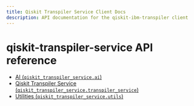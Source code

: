 ```yaml
---
title: Qiskit Transpiler Service Client Docs
description: API documentation for the qiskit-ibm-transpiler client
---
```


# qiskit-transpiler-service API reference

*   [AI (`qiskit_transpiler_service.ai`)](ai)
*   [Qiskit Transpiler Service (`qiskit_transpiler_service.transpiler_service`)](transpiler_service)
*   [Utilities (`qiskit_transpiler_service.utils`)](utils)

